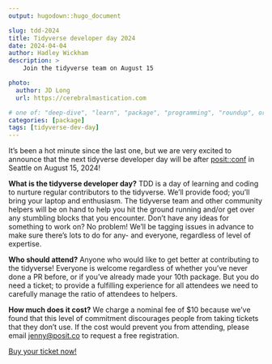 ```yaml
---
output: hugodown::hugo_document

slug: tdd-2024
title: Tidyverse developer day 2024
date: 2024-04-04
author: Hadley Wickham
description: >
    Join the tidyverse team on August 15 

photo:
  author: JD Long
  url: https://cerebralmastication.com

# one of: "deep-dive", "learn", "package", "programming", "roundup", or "other"
categories: [package] 
tags: [tidyverse-dev-day]
---
```


```{=html}
<!--
TODO:
* [ ] Look over / edit the post's title in the yaml
* [ ] Edit (or delete) the description; note this appears in the Twitter card
* [ ] Pick category and tags (see existing with `hugodown::tidy_show_meta()`)
* [ ] Find photo & update yaml metadata
* [ ] Create `thumbnail-sq.jpg`; height and width should be equal
* [ ] Create `thumbnail-wd.jpg`; width should be >5x height
* [ ] `hugodown::use_tidy_thumbnails()`
* [ ] Add intro sentence, e.g. the standard tagline for the package
* [ ] `usethis::use_tidy_thanks()`
-->
```
It's been a hot minute since the last one, but we are very excited to announce that the next tidyverse developer day will be after [posit::conf](https://posit.co/conference/) in Seattle on August 15, 2024!

**What is the tidyverse developer day?** TDD is a day of learning and coding to nurture regular contributors to the tidyverse.
We'll provide food; you'll bring your laptop and enthusiasm.
The tidyverse team and other community helpers will be on hand to help you hit the ground running and/or get over any stumbling blocks that you encounter.
Don't have any ideas for something to work on?
No problem!
We'll be tagging issues in advance to make sure there's lots to do for any- and everyone, regardless of level of expertise.

**Who should attend?** Anyone who would like to get better at contributing to the tidyverse!
Everyone is welcome regardless of whether you've never done a PR before, or if you've already made your 10th package.
But you do need a ticket; to provide a fulfilling experience for all attendees we need to carefully manage the ratio of attendees to helpers.

**How much does it cost?** We charge a nominal fee of \$10 because we've found that this level of commitment discourages people from taking tickets that they don't use.
If the cost would prevent you from attending, please email [jenny\@posit.co](mailto:jenny@posit.co){.email} to request a free registration.

[Buy your ticket now!](https://www.eventbrite.com/e/tidyverse-developer-day-2024-tickets-876018203027?aff=oddtdtcreator)
